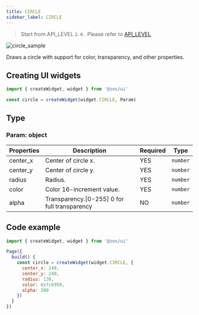 ```yaml
---
title: CIRCLE
sidebar_label: CIRCLE
---
```


> Start from API_LEVEL `2.0` . Please refer to [API_LEVEL](../../../../../guides/framework/device/compatibility.md).

![circle_sample](/img/api/circle_sample.jpg)

Draws a circle with support for color, transparency, and other properties.

## Creating UI widgets

```js
import { createWidget, widget } from '@zos/ui'

const circle = createWidget(widget.CIRCLE, Param)
```

## Type

### Param: object

| Properties | Description                                  | Required | Type     |
| ---------- | -------------------------------------------- | -------- | -------- |
| center_x   | Center of circle x.                          | YES      | `number` |
| center_y   | Center of circle y.                          | YES      | `number` |
| radius     | Radius.                                      | YES      | `number` |
| color      | Color 16-increment value.                    | YES      | `number` |
| alpha      | Transparency.[0-255] 0 for full transparency | NO       | `number` |

## Code example

```js
import { createWidget, widget } from '@zos/ui'

Page({
  build() {
    const circle = createWidget(widget.CIRCLE, {
      center_x: 240,
      center_y: 240,
      radius: 120,
      color: 0xfc6950,
      alpha: 200
    })
  }
})
```
